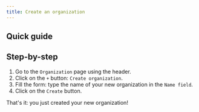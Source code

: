 ```yaml
---
title: Create an organization
---
```



## Quick guide

<VideoPlayer src="https://cdn.csquare.run/docs/webm/create-an-organization.webm" />

## Step-by-step

1. Go to the `Organization` page using the header.
2. Click on the `+` button: `Create organization`.
3. Fill the form: type the name of your new organization in the `Name field`.
4. Click on the `Create` button.

That's it: you just created your new organization!
